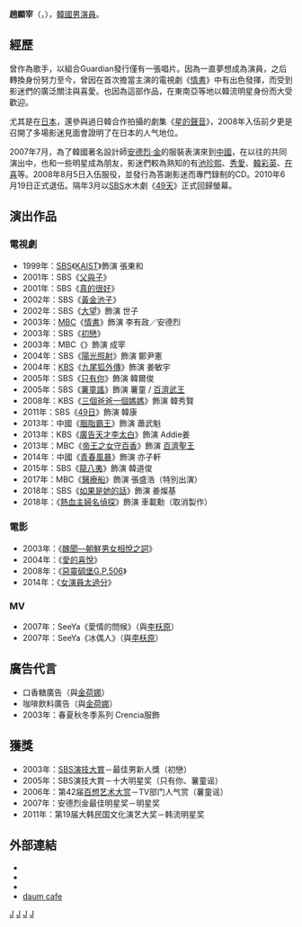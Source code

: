 {{藝人
| 姓名 = 趙顯宰
| 圖片 = 180212 조현재 (1).png
| 類型 = 男演員
| 外文名 = 조현재
| 外文 = ko   
| 羅馬拼音 = Jo Hyun Jae 
| 國籍 = {{KOR}}
| 出生日期= {{birth date and age|1980|5|9}}
| 職業 = 演員
| 語言 = [[韓語|韓語]]
| 配偶 = {{marriage|朴敏政|2018}}
| 兒女 = 長子<br>{{birth_date_and_age|2018|11|20}}
| 教育程度 = [[檀國大學|檀國大學]]戲劇電影學系
| 出道日期 = 2000年
| 經紀公司 = Wells Entertainment
| 出生地 = {{KOR}}[[首爾特別市|首爾特別市]]
}}
{{Infobox Korean name
|hangul = 조현재
|hanja = {{linktext|趙|顯|宰}} 
}}

'''趙顯宰'''（{{lang-ko|'''조현재'''}}，{{bd|1980年|5月9日|catIdx=J趙}}），[[韓國|韓國]][[男演員|男演員]]。

== 經歷 ==
曾作為歌手，以組合Guardian發行僅有一張唱片。因為一直夢想成為演員，之后轉換身份努力至今，曾因在首次擔當主演的電視劇《[[情書_(電視劇)|情書]]》中有出色發揮，而受到影迷們的廣泛關注與喜愛。也因為這部作品，在東南亞等地以韓流明星身份而大受歡迎。

尤其是在[[日本|日本]]，還參與過日韓合作拍攝的劇集《[[星的聲音|星的聲音]]》，2008年入伍前夕更是召開了多場影迷見面會證明了在日本的人气地位。

2007年7月，為了韓國著名設計師[[安德烈·金|安德烈·金]]的服裝表演來到[[中國|中國]]，在以往的共同演出中，也和一些明星成為朋友，影迷們較為熟知的有[[池珍熙|池珍熙]]、[[秀愛|秀愛]]、[[韓彩英|韓彩英]]、[[在喜|在喜]]等。2008年8月5日入伍服役，並發行為答謝影迷而專門錄制的CD。2010年6月19日正式退伍。隔年3月以[[SBS_(韓國)|SBS]]水木劇《[[49天|49天]]》正式回歸螢幕。

== 演出作品 ==
=== 電視劇 ===
* 1999年：[[SBS_(韓國)|SBS]]《[[KAIST_(電視劇)|KAIST]]》飾演 張東和
* 2001年：SBS《[[父與子_(韓國電視劇)|父與子]]》
* 2001年：SBS《[[真的很好|真的很好]]》
* 2002年：SBS《[[黃金池子|黃金池子]]》
* 2002年：SBS《[[大望|大望]]》飾演 世子
* 2003年：[[文化廣播_(韓國)|MBC]]《[[情書_(電視劇)|情書]]》飾演 李有政／安德烈
* 2003年：SBS《[[初戀_(2003年電視劇)|初戀]]》
* 2003年：MBC《{{link-ko|星星的聲音|별의 소리}}》飾演 成宰
* 2004年：SBS《[[陽光照射|陽光照射]]》飾演 鄭尹憲
* 2004年：[[韓國放送公社|KBS]]《[[九尾狐外傳|九尾狐外傳]]》飾演 姜敏宇
* 2005年：SBS《[[只有你_(2005年電視劇)|只有你]]》飾演 韓爾俊
* 2005年：SBS《[[薯童謠_(電視劇)|薯童謠]]》飾演 薯童 / [[百濟武王|百濟武王]]
* 2008年：KBS《[[三個爸爸一個媽媽|三個爸爸一個媽媽]]》飾演 韓秀賢
* 2011年：SBS《[[49日|49日]]》飾演 韓康
* 2013年：中國《[[胭脂霸王|胭脂霸王]]》飾演 蕭武魁
* 2013年：KBS《[[廣告天才李太白|廣告天才李太白]]》飾演 Addie姜
* 2013年：MBC《[[帝王之女守百香|帝王之女守百香]]》飾演 [[百濟聖王|百濟聖王]]
* 2014年：中國《[[青春風暴|青春風暴]]》飾演 亦子軒
* 2015年：SBS《[[龍八夷|龍八夷]]》飾演 韓道俊
* 2017年：MBC《[[醫療船_(韓國電視劇)|醫療船]]》飾演 張盛浩（特別出演）
* 2018年：SBS《[[如果是她的話|如果是她的話]]》飾演 姜燦基
* 2018年：《[[熱血主婦名偵探|熱血主婦名偵探]]》飾演 車載勳（取消製作）

=== 電影 ===
* 2003年：《[[醜聞—朝鮮男女相悅之詞|醜聞—朝鮮男女相悅之詞]]》
* 2004年：《[[愛的喜悅|愛的喜悅]]》
* 2008年：《[[惡靈碉堡|惡靈碉堡]][[G.P.506|G.P.506]]》
* 2014年：《[[女演員太過分|女演員太過分]]》

=== MV ===
*2007年：SeeYa《愛情的問候》（與[[李枖原|李枖原]]）
*2007年：SeeYa《冰偶人》（與[[李枖原|李枖原]]）

== 廣告代言 ==
* 口香糖廣告（與[[金荷娜|金荷娜]]）
* 咖啡飲料廣告（與[[金荷娜|金荷娜]]）
* 2003年：春夏秋冬季系列 Crencia服飾

== 獲獎 ==
* 2003年：[[SBS演技大賞|SBS演技大賞]]－最佳男新人獎（初戀）
* 2005年：SBS演技大賞－十大明星奖（只有你、薯童谣）
* 2006年：第42届[[百想艺术大赏|百想艺术大赏]]－TV部门人气赏（薯童谣）
* 2007年：安德烈金最佳明星奖－明星奖 
* 2011年：第19届大韩民国文化演艺大奖－韩流明星奖

== 外部連結 ==
*{{facebook|johyunjae}}
*{{instagram|jo_hyunjae}}
*{{Sinaweibo|zhaoxianzai}}
*[http://cafe.daum.net/hyunjaelove daum cafe] {{Wayback|url=http://cafe.daum.net/hyunjaelove |date=20081120014131 }}
<!-- 博客和微博均为条目所示本人，已经过官方认证，请勿擅自篡改 -->

{{百想藝術大賞}}
{{Management Koo}}

[[Category:韓國電視演員|J]]
[[Category:檀國大學校友|J]]
[[Category:首爾特別市出身人物|J]]
[[Category:趙姓|J]]